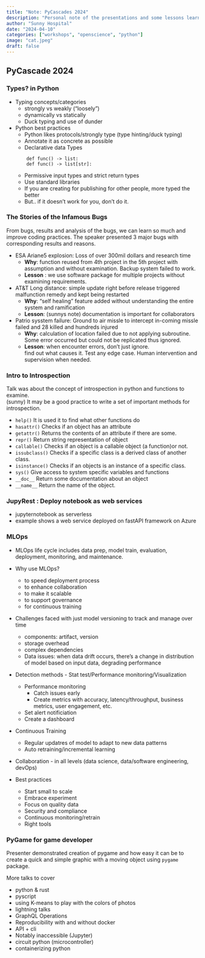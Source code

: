 ```yaml
---
title: "Note: PyCascades 2024"
description: "Personal note of the presentations and some lessons learned"
author: "Sunny Hospital"
date: "2024-04-10"
categories: ["workshops", "openscience", "python"]
image: "cat.jpeg"
draft: false
---
```


## PyCascade 2024 


### Types? in Python 

* Typing concepts/categories
    * strongly vs weakly ("loosely") 
    * dynamically vs statically 
    * Duck typing and use of dunder

* Python best practices
    * Python likes protocols/strongly type (type hinting/duck typing) 
    * Annotate it as concrete as possible
    * Declarative data Types

    ``` 
        def func() -> list:  
        def func() -> list[str]:
    ```

    * Permissive input types and strict return types
    * Use standard libraries 
    * If you are creating for publishing for other people, more typed the better 
    * But.. if it doesn't work for you, don't do it. 

### The Stories of the Infamous Bugs 

From bugs, results and analysis of the bugs, we can learn so much 
and improve coding practices. The speaker presented 3 major 
bugs with corresponding results and reasons.

* ESA Ariane5 explosion: Loss of over 300mil dollars and research time 
    * __Why__: function reused from 4th project in the 5th project 
    with assumption and without examination. Backup system failed to work.
    * __Lesson__ : we use software package for multiple projects 
    without examining requirements.  

* AT&T Long distance: simple update right before release triggered 
malfunction remedy and kept being restarted 
    * __Why__: "self healing" feature added without understanding 
    the entire system and ramification
    * __Lesson__: (sunnys note) documentation is important for collaborators

* Patrio sysstem failure: Ground to air missle to intercept 
in-coming missle failed and 28 killed and hundreds injured 
    * __Why__: calculation of location failed due to not 
    applying subroutine. Some error occurred but could not be replicated thus ignored.
    * __Lesson__: when encounter errors, don't just ignore.  
    find out what causes it. Test any edge case.  Human intervention and supervision when needed.

### Intro to Introspection 

Talk was about the concept of introspection in python and functions to examine.  
(sunny) It may be a good practice to write a set of important methods for introspection.

* ```help()```	It is used it to find what other functions do
* ```hasattr()```	Checks if an object has an attribute
* ```getattr()```	Returns the contents of an attribute if there are some.
* ```repr()```	Return string representation of object
* ```callable()```	Checks if an object is a callable object (a function)or not.
* ```issubclass()```	Checks if a specific class is a derived class of another class.
* ```isinstance()```	Checks if an objects is an instance of a specific class.
* ```sys()```	Give access to system specific variables and functions
* ```__doc__```	Return some documentation about an object
* ```__name__```	Return the name of the object.

### JupyRest : Deploy notebook as web services 
* jupyternotebook as serverless
* example shows a web service deployed on fastAPI framework on Azure 

### MLOps

* MLOps life cycle includes data prep, model train, evaluation, deployment, monitoring, and maintenance. 
* Why use MLOps? 
    * to speed deployment process 
    * to enhance collaboration 
    * to make it scalable 
    * to support governance
    * for continuous training

* Challenges faced with just model versioning to track and manage over time
    * components: artifact, version
    * storage overhead
    * complex dependencies 
    * Data issues: when data drift occurs, there's a change in distribution of model based on input data, degrading performance 

* Detection methods - Stat test/Performance monitoring/Visualization
    * Performance monitoring 
        * Catch issues early 
        * Create metrics with accuracy, latency/throughput, business metrics, user engagement, etc. 
    * Set alert notificiation 
    * Create a dashboard 

* Continuous Training 
    * Regular updatres of model to adapt to new data patterns
    * Auto retraining/incremental learning 

* Collaboration -  in all levels (data science, data/software engineering, devOps)

* Best practices 
    * Start small to scale 
    * Embrace experiment
    * Focus on quality data
    * Security and compliance
    * Continuous monitoring/retrain 
    * Right tools

### PyGame for game developer
Presenter demonstrated creation of pygame and how easy it can be to create a quick and simple graphic with a moving object using ```pygame``` package.

:::{.callout-warning title="TODO"}
More talks to cover

* python & rust 
* pyscript 
* using K-means to play with the colors of photos 
* lightning talks
* GraphQL Operations 
* Reproducibility with and without docker
* API + cli 
* Notably inaccessible (Jupyter)
* circuit python (microcontroller)
* containerizing python

:::